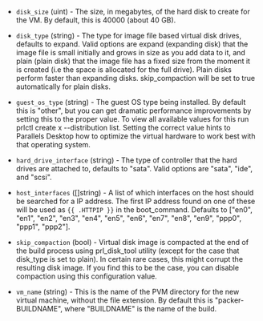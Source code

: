 <!-- Code generated from the comments of the Config struct in builder/parallels/iso/builder.go; DO NOT EDIT MANUALLY -->

-   `disk_size` (uint) - The size, in megabytes, of the hard disk to create
    for the VM. By default, this is 40000 (about 40 GB).
    
-   `disk_type` (string) - The type for image file based virtual disk drives,
    defaults to expand. Valid options are expand (expanding disk) that the
    image file is small initially and grows in size as you add data to it, and
    plain (plain disk) that the image file has a fixed size from the moment it
    is created (i.e the space is allocated for the full drive). Plain disks
    perform faster than expanding disks. skip_compaction will be set to true
    automatically for plain disks.
    
-   `guest_os_type` (string) - The guest OS type being installed. By default
    this is "other", but you can get dramatic performance improvements by
    setting this to the proper value. To view all available values for this run
    prlctl create x --distribution list. Setting the correct value hints to
    Parallels Desktop how to optimize the virtual hardware to work best with
    that operating system.
    
-   `hard_drive_interface` (string) - The type of controller that the hard
    drives are attached to, defaults to "sata". Valid options are "sata", "ide",
    and "scsi".
    
-   `host_interfaces` ([]string) - A list of which interfaces on the
    host should be searched for a IP address. The first IP address found on one
    of these will be used as `{{ .HTTPIP }}` in the boot_command. Defaults to
    ["en0", "en1", "en2", "en3", "en4", "en5", "en6", "en7", "en8", "en9",
    "ppp0", "ppp1", "ppp2"].
    
-   `skip_compaction` (bool) - Virtual disk image is compacted at the end of
    the build process using prl_disk_tool utility (except for the case that
    disk_type is set to plain). In certain rare cases, this might corrupt
    the resulting disk image. If you find this to be the case, you can disable
    compaction using this configuration value.
    
-   `vm_name` (string) - This is the name of the PVM directory for the new
    virtual machine, without the file extension. By default this is
    "packer-BUILDNAME", where "BUILDNAME" is the name of the build.
    
